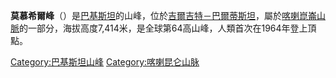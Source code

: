 {{Infobox mountain
 | name = 莫慕希爾峰
 | other_name = {{nq|مومہل سر}}
 | photo = 
 | photo_size = 
 | photo_caption = 
 | Elevation = {{convert|7414|m|ft|0}}
 | elevation_ref = <br /><small>[[世界高山列表|世界第64高]]</small>
 | Prominence = {{convert|980|m|ft|0}}
 | prominence_ref = 
 | listing = 
 | location = {{PAK}}[[吉尔吉特-巴尔蒂斯坦|吉尔吉特-巴尔蒂斯坦]]Gojal
 | range = [[喀喇昆仑山脉|喀喇昆仑山脉]]
 | pushpin_map = Karakoram relief
 | pushpin_map_caption = 莫慕希爾峰的位置
 | label_position = left
 | coordinates = {{coord|36.319351|N|75.035108|E|display=inline,title}}
 | coordinates_ref =
 | parent_peak = {{link-en|Trivor|Trivor}}
 | range_coordinates = 
 | First ascent   = 1964
 | Easiest route  = 
}}

'''莫慕希爾峰'''（{{Lang-ur|مومہل سر|translit=Momhil Sar}}）是[[巴基斯坦|巴基斯坦]]的山峰，位於[[吉爾吉特－巴爾蒂斯坦|吉爾吉特－巴爾蒂斯坦]]，屬於[[喀喇崑崙山脈|喀喇崑崙山脈]]的一部分，海拔高度7,414米，是全球第64高山峰，人類首次在1964年登上頂點。

{{DEFAULTSORT:Momhil Sar}}
{{Pakistan-geo-stub}}

{{喀喇昆仑山脉山峰地图}}

[[Category:巴基斯坦山峰|Category:巴基斯坦山峰]]
[[Category:喀喇昆仑山脉|Category:喀喇昆仑山脉]]